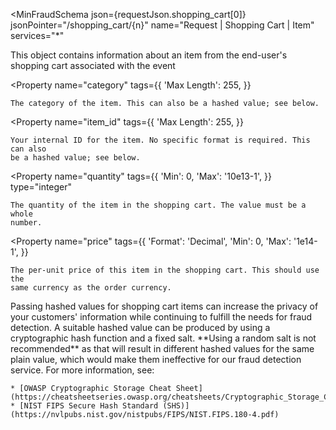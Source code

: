 
<MinFraudSchema
  json={requestJson.shopping_cart[0]}
  jsonPointer="/shopping_cart/{n}"
  name="Request | Shopping Cart | Item"
  services="*"
>
  This object contains information about an item from the end-user's shopping
  cart associated with the event

  <Property
    name="category"
    tags={{
      'Max Length': 255,
    }}
  >
    The category of the item. This can also be a hashed value; see below.
  </Property>

  <Property
    name="item_id"
    tags={{
      'Max Length': 255,
    }}
  >
    Your internal ID for the item. No specific format is required. This can also
    be a hashed value; see below.
  </Property>

  <Property
    name="quantity"
    tags={{
      'Min': 0,
      'Max': '10e13-1',
    }}
    type="integer"
  >
    The quantity of the item in the shopping cart. The value must be a whole
    number.
  </Property>

  <Property
    name="price"
    tags={{
      'Format': 'Decimal',
      'Min': 0,
      'Max': '1e14-1',
    }}
  >
    The per-unit price of this item in the shopping cart. This should use the
    same currency as the order currency.
  </Property>

  <Footnote>
    Passing hashed values for shopping cart items can increase the privacy of
    your customers' information while continuing to fulfill the needs for fraud
    detection. A suitable hashed value can be produced by using a cryptographic
    hash function and a fixed salt. **Using a random salt is not recommended**
    as that will result in different hashed values for the same plain value,
    which would make them ineffective for our fraud detection service. For more
    information, see:

    * [OWASP Cryptographic Storage Cheat Sheet](https://cheatsheetseries.owasp.org/cheatsheets/Cryptographic_Storage_Cheat_Sheet.html)
    * [NIST FIPS Secure Hash Standard (SHS)](https://nvlpubs.nist.gov/nistpubs/FIPS/NIST.FIPS.180-4.pdf)
  </Footnote>
</MinFraudSchema>
